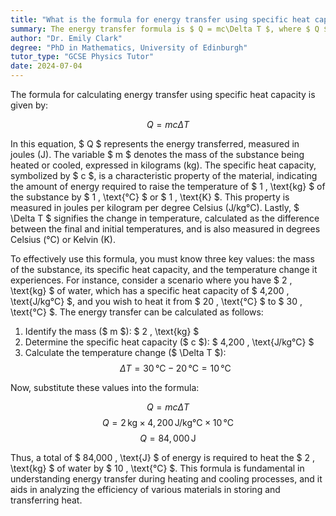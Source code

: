 ```yaml
---
title: "What is the formula for energy transfer using specific heat capacity?"
summary: The energy transfer formula is $ Q = mc\Delta T $, where $ Q $ represents heat energy, $ m $ is mass, $ c $ is specific heat capacity, and $ \Delta T $ is the temperature change.
author: "Dr. Emily Clark"
degree: "PhD in Mathematics, University of Edinburgh"
tutor_type: "GCSE Physics Tutor"
date: 2024-07-04
---
```


The formula for calculating energy transfer using specific heat capacity is given by:

$$ Q = mc\Delta T $$

In this equation, $ Q $ represents the energy transferred, measured in joules (J). The variable $ m $ denotes the mass of the substance being heated or cooled, expressed in kilograms (kg). The specific heat capacity, symbolized by $ c $, is a characteristic property of the material, indicating the amount of energy required to raise the temperature of $ 1 \, \text{kg} $ of the substance by $ 1 \, \text{°C} $ or $ 1 \, \text{K} $. This property is measured in joules per kilogram per degree Celsius (J/kg°C). Lastly, $ \Delta T $ signifies the change in temperature, calculated as the difference between the final and initial temperatures, and is also measured in degrees Celsius (°C) or Kelvin (K).

To effectively use this formula, you must know three key values: the mass of the substance, its specific heat capacity, and the temperature change it experiences. For instance, consider a scenario where you have $ 2 \, \text{kg} $ of water, which has a specific heat capacity of $ 4,200 \, \text{J/kg°C} $, and you wish to heat it from $ 20 \, \text{°C} $ to $ 30 \, \text{°C} $. The energy transfer can be calculated as follows:

1. Identify the mass ($ m $): $ 2 \, \text{kg} $
2. Determine the specific heat capacity ($ c $): $ 4,200 \, \text{J/kg°C} $
3. Calculate the temperature change ($ \Delta T $): 
   $$ \Delta T = 30 \, \text{°C} - 20 \, \text{°C} = 10 \, \text{°C} $$

Now, substitute these values into the formula:

$$ Q = mc\Delta T $$
$$ Q = 2 \, \text{kg} \times 4,200 \, \text{J/kg°C} \times 10 \, \text{°C} $$
$$ Q = 84,000 \, \text{J} $$

Thus, a total of $ 84,000 \, \text{J} $ of energy is required to heat the $ 2 \, \text{kg} $ of water by $ 10 \, \text{°C} $. This formula is fundamental in understanding energy transfer during heating and cooling processes, and it aids in analyzing the efficiency of various materials in storing and transferring heat.
    